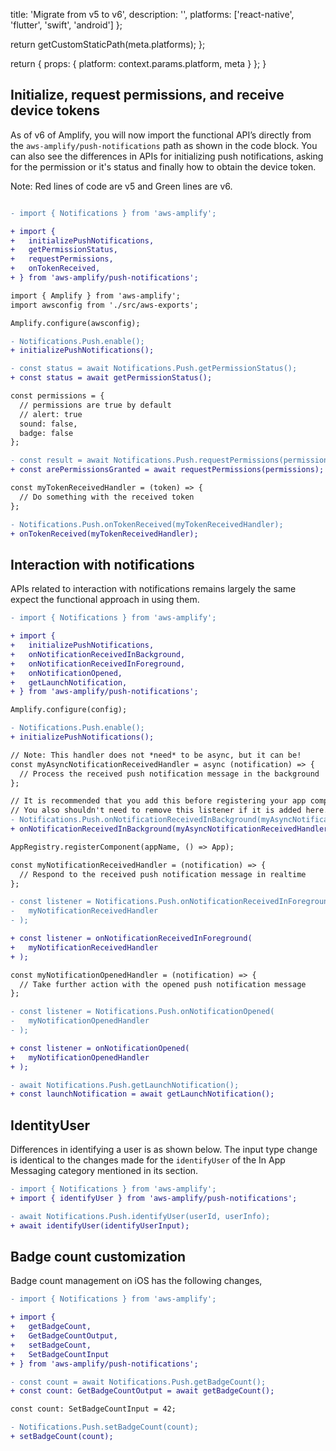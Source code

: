 
  title: 'Migrate from v5 to v6',
  description: '',
  platforms: ['react-native', 'flutter', 'swift', 'android']
};

  return getCustomStaticPath(meta.platforms);
};

  return {
    props: {
      platform: context.params.platform,
      meta
    }
  };
}

## Initialize, request permissions, and receive device tokens

As of v6 of Amplify, you will now import the functional API’s directly from the `aws-amplify/push-notifications` path as shown in the code block. You can also see the differences in APIs for initializing push notifications, asking for the permission or it's status and finally how to obtain the device token. 

Note: Red lines of code are v5 and Green lines are v6.

```diff

- import { Notifications } from 'aws-amplify';

+ import {
+   initializePushNotifications,
+   getPermissionStatus,
+   requestPermissions,
+   onTokenReceived,
+ } from 'aws-amplify/push-notifications';

import { Amplify } from 'aws-amplify';
import awsconfig from './src/aws-exports';

Amplify.configure(awsconfig);

- Notifications.Push.enable();
+ initializePushNotifications();

- const status = await Notifications.Push.getPermissionStatus();
+ const status = await getPermissionStatus();

const permissions = {
  // permissions are true by default
  // alert: true
  sound: false,
  badge: false
};

- const result = await Notifications.Push.requestPermissions(permissions);
+ const arePermissionsGranted = await requestPermissions(permissions);

const myTokenReceivedHandler = (token) => {
  // Do something with the received token
};

- Notifications.Push.onTokenReceived(myTokenReceivedHandler);
+ onTokenReceived(myTokenReceivedHandler);

```

## Interaction with notifications
APIs related to interaction with notifications remains largely the same expect the functional approach in using them.

```diff
- import { Notifications } from 'aws-amplify';

+ import {
+   initializePushNotifications,
+   onNotificationReceivedInBackground,
+   onNotificationReceivedInForeground,
+   onNotificationOpened,
+   getLaunchNotification,
+ } from 'aws-amplify/push-notifications';

Amplify.configure(config);

- Notifications.Push.enable();
+ initializePushNotifications();

// Note: This handler does not *need* to be async, but it can be!
const myAsyncNotificationReceivedHandler = async (notification) => {
  // Process the received push notification message in the background
};

// It is recommended that you add this before registering your app component.
// You also shouldn't need to remove this listener if it is added here.
- Notifications.Push.onNotificationReceivedInBackground(myAsyncNotificationReceivedHandler);
+ onNotificationReceivedInBackground(myAsyncNotificationReceivedHandler);

AppRegistry.registerComponent(appName, () => App);

const myNotificationReceivedHandler = (notification) => {
  // Respond to the received push notification message in realtime
};

- const listener = Notifications.Push.onNotificationReceivedInForeground(
-   myNotificationReceivedHandler
- );

+ const listener = onNotificationReceivedInForeground(
+   myNotificationReceivedHandler
+ );

const myNotificationOpenedHandler = (notification) => {
  // Take further action with the opened push notification message
};

- const listener = Notifications.Push.onNotificationOpened(
-   myNotificationOpenedHandler
- );

+ const listener = onNotificationOpened(
+   myNotificationOpenedHandler
+ );

- await Notifications.Push.getLaunchNotification();
+ const launchNotification = await getLaunchNotification();

```
## IdentityUser

Differences in identifying a user is as shown below. The input type change is identical to the changes made for the `identifyUser` of the In App Messaging category mentioned in its section.

```diff
- import { Notifications } from 'aws-amplify';
+ import { identifyUser } from 'aws-amplify/push-notifications';

- await Notifications.Push.identifyUser(userId, userInfo);
+ await identifyUser(identifyUserInput);
```

## Badge count customization
Badge count management on iOS has the following changes, 
```diff
- import { Notifications } from 'aws-amplify';

+ import {
+   getBadgeCount,
+   GetBadgeCountOutput,
+   setBadgeCount,
+   SetBadgeCountInput
+ } from 'aws-amplify/push-notifications';

- const count = await Notifications.Push.getBadgeCount();
+ const count: GetBadgeCountOutput = await getBadgeCount();

const count: SetBadgeCountInput = 42;

- Notifications.Push.setBadgeCount(count);
+ setBadgeCount(count);

```
